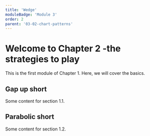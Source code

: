```yaml
---
title: 'Wedge'
moduleBadge: 'Module 3'
order: 2
parent: '03-02-chart-patterns'
---
```


# Welcome to Chapter 2 -the strategies to play

This is the first module of Chapter 1. Here, we will cover the basics.

## Gap up short

Some content for section 1.1.

## Parabolic short

Some content for section 1.2.
